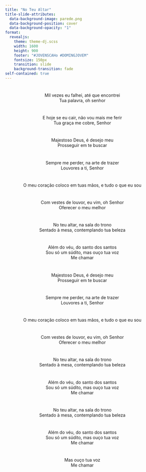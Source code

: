 ```yaml
---
title: "No Teu Altar"
title-slide-attributes:
  data-background-image: parede.png
  data-background-position: cover
  data-background-opacity: "1"
format: 
  revealjs:
    theme: theme-dj.scss
    width: 1600
    height: 900
    footer: "#JOVENSCAHo #DOMINGJOVEM"
    fontsize: 150px
    transition: slide
    background-transition: fade
self-contained: true
---
```


# {background-image="parede.png"}

<center>
Mil vezes eu falhei, até que encontrei <br>
Tua palavra, oh senhor <br>
</center>

# {background-image="parede.png"}

<center>
E hoje se eu cair, não vou mais me ferir <br>
Tua graça me cobre, Senhor <br>
</center>

# {background-image="parede.png"}

<center>
Majestoso Deus, é desejo meu <br>
Prosseguir em te buscar <br>
</center>

# {background-image="parede.png"}

<center>
Sempre me perder, na arte de trazer <br>
Louvores a ti, Senhor <br>
</center>

# {background-image="parede.png"}

<center>
O meu coração coloco em tuas mãos, e tudo o que eu sou <br>
</center>

# {background-image="parede.png"}

<center>
Com vestes de louvor, eu vim, oh Senhor <br>
Oferecer o meu melhor <br>
</center>

# {background-image="parede.png"}

<center>
No teu altar, na sala do trono <br>
Sentado à mesa, contemplando tua beleza <br>
</center>

# {background-image="parede.png"}

<center>
Além do véu, do santo dos santos <br>
Sou só um súdito, mas ouço tua voz <br>
Me chamar
</center>

# {background-image="parede.png"}

<center>
Majestoso Deus, é desejo meu <br>
Prosseguir em te buscar <br>
</center>

# {background-image="parede.png"}

<center>
Sempre me perder, na arte de trazer <br>
Louvores a ti, Senhor <br>
</center>

# {background-image="parede.png"}

<center>
O meu coração coloco em tuas mãos, e tudo o que eu sou <br>
</center>

# {background-image="parede.png"}

<center>
Com vestes de louvor, eu vim, oh Senhor <br>
Oferecer o meu melhor <br>
</center>

# {background-image="parede.png"}

<center>
No teu altar, na sala do trono <br>
Sentado à mesa, contemplando tua beleza <br>
</center>

# {background-image="parede.png"}

<center>
Além do véu, do santo dos santos <br>
Sou só um súdito, mas ouço tua voz <br>
Me chamar <br>
</center>

# {background-image="parede.png"}

<center>
No teu altar, na sala do trono <br>
Sentado à mesa, contemplando tua beleza <br>
</center>

# {background-image="parede.png"}

<center>
Além do véu, do santo dos santos <br>
Sou só um súdito, mas ouço tua voz <br>
Me chamar <br>
</center>

# {background-image="parede.png"}

<center>
Mas ouço tua voz <br>
Me chamar <br>
</center>
